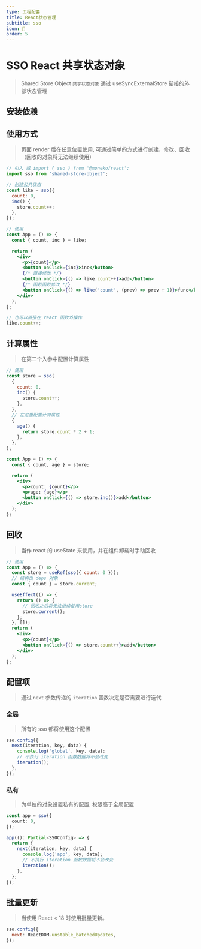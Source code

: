 ```yaml
---
type: 工程配套
title: React状态管理
subtitle: sso
icon: 🍑
order: 5
---
```


# SSO React 共享状态对象

> Shared Store Object `共享状态对象`
> 通过 useSyncExternalStore 衔接的外部状态管理

## 安装依赖


<NpmTabs npm={npmStr} yarn={yarnStr} pnpm={pnpmStr} />

## 使用方式

> 页面 render 后在任意位置使用, 可通过简单的方式进行创建、修改、回收（回收的对象将无法继续使用）

```jsx
// 引入 或 import { sso } from '@moneko/react';
import sso from 'shared-store-object';

// 创建公共状态
const like = sso({
  count: 0,
  inc() {
    store.count++;
  },
});

// 使用
const App = () => {
  const { count, inc } = like;

  return (
    <div>
      <p>{count}</p>
      <button onClick={inc}>inc</button>
      {/* 直接修改 */}
      <button onClick={() => like.count++}>add</button>
      {/* 函数函数修改 */}
      <button onClick={() => like('count', (prev) => prev + 1)}>func</button>
    </div>
  );
};

// 也可以直接在 react 函数外操作
like.count++;
```

## 计算属性

> 在第二个入参中配置计算属性

```jsx
// 使用
const store = sso(
  {
    count: 0,
    inc() {
      store.count++;
    },
  },
  // 在这里配置计算属性
  {
    age() {
      return store.count * 2 + 1;
    },
  },
);

const App = () => {
  const { count, age } = store;

  return (
    <div>
      <p>count: {count}</p>
      <p>age: {age}</p>
      <button onClick={() => store.inc()}>add</button>
    </div>
  );
};
```

## 回收

> 当作 react 的 useState 来使用，并在组件卸载时手动回收

```jsx
// 使用
const App = () => {
  const store = useRef(sso({ count: 0 }));
  // 结构出 deps 对象
  const { count } = store.current;

  useEffect(() => {
    return () => {
      // 回收之后将无法继续使用store
      store.current();
    };
  }, []);
  return (
    <div>
      <p>{count}</p>
      <button onClick={() => store.count++}>add</button>
    </div>
  );
};
```

## 配置项

> 通过 `next` 参数传递的 `iteration` 函数决定是否需要进行迭代

### 全局

> 所有的 sso 都将使用这个配置

```javascript
sso.config({
  next(iteration, key, data) {
    console.log('global', key, data);
    // 不执行 iteration 函数数据将不会改变
    iteration();
  },
});
```

### 私有

> 为单独的对象设置私有的配置, 权限高于全局配置

```typescript
const app = sso({
  count: 0,
});

app((): Partial<SSOConfig> => {
  return {
    next(iteration, key, data) {
      console.log('app', key, data);
      // 不执行 iteration 函数数据将不会改变
      iteration();
    },
  };
});
```

## 批量更新

> 当使用 React < 18 时使用批量更新。

```javascript
sso.config({
  next: ReactDOM.unstable_batchedUpdates,
});
```
